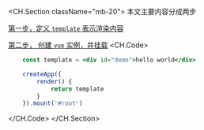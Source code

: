 <CH.Section className="mb-20">
本文主要内容分成两步

[第一步，定义 `template` 表示渲染内容](focus://demo.js#1[2:42])

[第二步， 创建 `vue` 实例，并挂载](focus://demo.js#3:7)
<CH.Code>
```jsx demo.js
	const template = <div id="demo">hello world</div>

	createApp({
		render() {
			return template
		}
	}).mount('#root')
```
</CH.Code>
</CH.Section>
